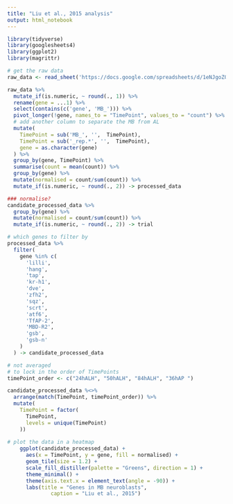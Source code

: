```yaml
---
title: "Liu et al., 2015 analysis"
output: html_notebook
---
```


```r
library(tidyverse)
library(googlesheets4)
library(ggplot2)
library(magrittr)

# get the raw data
raw_data <- read_sheet('https://docs.google.com/spreadsheets/d/1eNJgoZ0umU94Rsk7702mCqSzA2pwBAhN93TfDRMwVLo/edit')

```

```r

raw_data %>%
  mutate_if(is.numeric, ~ round(., 1)) %>%
  rename(gene = ...1) %>%
  select(contains(c('gene', 'MB_'))) %>%
  pivot_longer(!gene, names_to = "TimePoint", values_to = "count") %>%
  # add another column to separate the MB from AL
  mutate(
    TimePoint = sub('MB_', '',  TimePoint),
    TimePoint = sub('_rep.*', '',  TimePoint),
    gene = as.character(gene)
  ) %>%
  group_by(gene, TimePoint) %>%
  summarise(count = mean(count)) %>%
  group_by(gene) %>%
  mutate(normalised = count/sum(count)) %>%
  mutate_if(is.numeric, ~ round(., 2)) -> processed_data

### normalise?
candidate_processed_data %>%
  group_by(gene) %>%
  mutate(normalised = count/sum(count)) %>%
  mutate_if(is.numeric, ~ round(., 2)) -> trial

# which genes to filter by
processed_data %>%
  filter(
    gene %in% c(
      'lilli',
      'hang',
      'tap',
      'kr-h1',
      'dve',
      'zfh2',
      'sqz',
      'scrt',
      'atf6',
      'TfAP-2',
      'MBD-R2',
      'gsb',
      'gsb-n'
    )
  ) -> candidate_processed_data

```
 
```r

# not averaged
# to lock in the order of TimePoints
timePoint_order <- c("24hALH", "50hALH", "84hALH", "36hAP ")

candidate_processed_data %<>%
  arrange(match(TimePoint, timePoint_order)) %>%
  mutate(
    TimePoint = factor(
      TimePoint,
      levels = unique(TimePoint)
    ))
  
# plot the data in a heatmap
    ggplot(candidate_processed_data) +
      aes(x = TimePoint, y = gene, fill = normalised) +
      geom_tile(size = 1.2) +
      scale_fill_distiller(palette = "Greens", direction = 1) +
      theme_minimal() +
      theme(axis.text.x = element_text(angle = -90)) +
      labs(title = "Genes in MB neuroblasts",
              caption = "Liu et al., 2015") 


    
        
```


